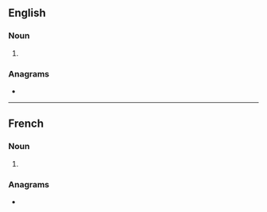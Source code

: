 ==English==

===Noun===
{{head|en|noun form}}

# {{plural of|valence|lang=en}}

===Anagrams===
* {{anagrams|en|a=aceelnsv|enclaves}}

----

==French==

===Noun===
{{head|fr|noun plural form|g=f}}

# {{plural of|valence|lang=fr}}

===Anagrams===
* {{l|fr|enclaves}}